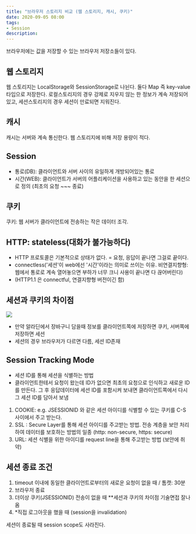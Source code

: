 ```yaml
---
title: "브라우저 스토리지 비교 (웹 스토리지, 캐시, 쿠키)"
date: 2020-09-05 08:00
tags:
- Session
description: 
---
```


브라우저에는 값을 저장할 수 있는 브라우저 저장소들이 있다.

## 웹 스토리지

웹 스토리지는 LocalStorage와 SessionStorage로 나뉜다. 둘다 Map 즉 key-value 타입으로 저장한다.
로컬스토리지의 경우 강제로 지우지 않는 한 정보가 계속 저장되어있고, 세션스토리지의 경우 세션이 만료되면 지워진다.

## 캐시

캐시는 서버와 계속 통신한다. 웹 스토리지에 비해 저장 용량이 적다.

## Session

- 통로(DB): 클라이언트와 서버 사이의 유일하게 개방되어있는 통로
- 시간(WEB): 클라이언트가 서버의 어플리케이션을 사용하고 있는 동안을 한 세션으로 정의 (최초의 요청 ~~~ 종료)

## 쿠키

쿠키: 웹 서버가 클라이언트에 전송하는 작은 데이터 조각.

## HTTP: stateless(대화가 불가능하다)

- HTTP 프로토콜은 기본적으로 상태가 없다. = 요청, 응답이 끝나면 그걸로 끝이다.
- connectless('세션'이 web에선 '시간'이라는 의미로 쓰이는 이유. 비연결지향형:  웹에서 통로로 계속 열어놓으면 부하가 너무 크니 사용이 끝나면 다 끊어버린다)
- (HTTP1.1 은 connectful, 연결지향형 버전이긴 함)

## 세션과 쿠키의 차이점

![](https://img1.daumcdn.net/thumb/R1280x0/?scode=mtistory2&fname=https%3A%2F%2Fblog.kakaocdn.net%2Fdn%2FbtYkEb%2FbtqHXDvmJRU%2F7hM6D66xT1TjFUgvzF4L10%2Fimg.png)

- 만약 알라딘에서 장바구니 담을때 정보를 클라이언트쪽에 저장하면 쿠키, 서버쪽에 저장하면 세션
- 세션의 경우 브라우저가 다르면 다름, 세션 ID존재

## Session Tracking Mode 

- 세션 ID를 통해 세션을 식별하는 방법
- 클라이언트한테서 요청이 왔는데 ID가 없으면 최초의 요청으로 인식하고 새로운 ID를 만든다. 그 후 응답데이터에 세션 ID를 포함시켜 보내면 클라이언트쪽에서 다시 그 세션 ID를 담아서 보냄

1. COOKIE: e.g. JSESSIONID 와 같은 세션 아이디를 식별할 수 있는 쿠키를 C-S 사이에서 주고 받는다.
2. SSL : Secure Layer를 통해 세션 아이디를 주고받는 방법. 전송 계층을 보안 처리하여 데이터를 보호하는 방법의 일종
     (http: non-secure, https: secure)
3. URL: 세션 식별을 위한 아이디를 request line을 통해 주고받는 방법 (보안에 취약)

## 세션 종료 조건

1. timeout 이내에 동일한 클라이언트로부터의 새로운 요청이 없을 때 / 톰캣: 30분
2. 브라우저 종료
3. 더이상 쿠키(JSESSIONID) 전송이 없을 때 **세션과 쿠키의 차이점 기술면접 잘나옴
4. *직접 로그아웃을 했을 때 (session을 invalidation)

세션이 종료될 때 session scope도 사라진다.
